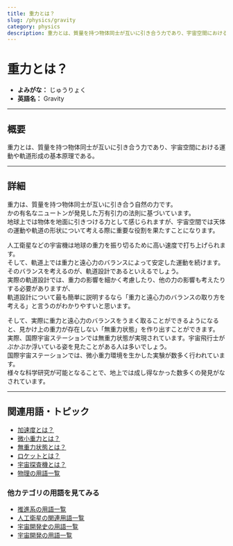 ```yaml
---
title: 重力とは？
slug: /physics/gravity
category: physics
description: 重力とは、質量を持つ物体同士が互いに引き合う力であり、宇宙空間における運動や軌道形成の基本原理である。
---
```



<Head>
  <script type="application/ld+json">
    {`{
      "@context": "https://schema.org",
      "@type": "DefinedTerm",
      "name": "重力",
      "inDefinedTermSet": "https://www.space-portal.org",
      "termCode": "physics/gravity",
      "description": "重力とは、質量を持つ物体同士が互いに引き合う力であり、宇宙空間における運動や軌道形成の基本原理である。",
      "url": "https://www.space-portal.org/docs/physics/gravity"
    }`}
  </script>
</Head>

# 重力とは？

- **よみがな：** じゅうりょく  
- **英語名：** Gravity  

---

## 概要

重力とは、質量を持つ物体同士が互いに引き合う力であり、宇宙空間における運動や軌道形成の基本原理である。  

---

## 詳細

重力は、質量を持つ物体同士が互いに引き合う自然の力です。  
かの有名なニュートンが発見した万有引力の法則に基づいています。  
地球上では物体を地面に引きつける力として感じられますが、宇宙空間では天体の運動や軌道の形状について考える際に重要な役割を果たすことになります。  

人工衛星などの宇宙機は地球の重力を振り切るために高い速度で打ち上げられます。  
そして、軌道上では重力と遠心力のバランスによって安定した運動を続けます。  
そのバランスを考えるのが、軌道設計であるといえるでしょう。  
実際の軌道設計では、重力の影響を細かく考慮したり、他の力の影響も考えたりする必要がありますが、  
軌道設計について最も簡単に説明するなら「重力と遠心力のバランスの取り方を考える」と言うのがわかりやすいと思います。  

そして、実際に重力と遠心力のバランスをうまく取ることができるようになると、見かけ上の重力が存在しない「無重力状態」を作り出すことができます。  
実際、国際宇宙ステーションでは無重力状態が実現されています。宇宙飛行士がぷかぷか浮いている姿を見たことがある人は多いでしょう。  
国際宇宙ステーションでは、微小重力環境を生かした実験が数多く行われています。  
様々な科学研究が可能となることで、地上では成し得なかった数多くの発見がなされています。  

---

## 関連用語・トピック

- [加速度とは？](/docs/physics/acceleration/)  
- [微小重力とは？](/docs/physics/microgravity/)  
- [無重力状態とは？](/docs/physics/zero-gravity/)
- [ロケットとは？](/docs/rocket/rocket/)  
- [宇宙探査機とは？](/docs/explorer/space-probe/)
- [物理の用語一覧](/docs/category/physics/)

### 他カテゴリの用語を見てみる

- [推進系の用語一覧](/docs/category/propulsion/)
- [人工衛星の関連用語一覧](/docs/category/satellite/)
- [宇宙開発史の用語一覧](/docs/category/history/)
- [宇宙開発の用語一覧](/docs/category/glossary/)
